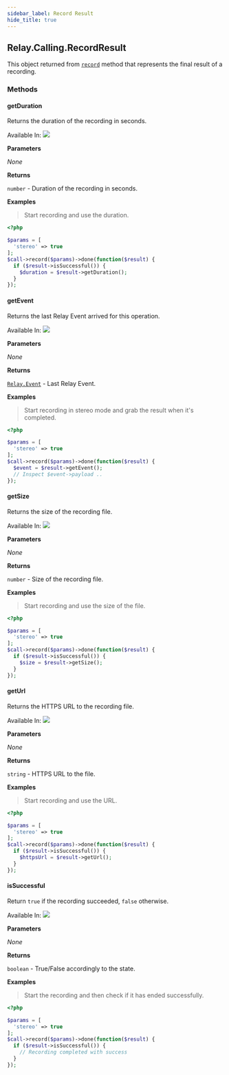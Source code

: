 ```yaml
---
sidebar_label: Record Result
hide_title: true
---
```



## Relay.Calling.RecordResult

This object returned from [`record`][call] method that represents the final result of a recording.

### Methods

#### getDuration

Returns the duration of the recording in seconds.

Available In: <img className="method-available-tag" src="https://img.shields.io/badge/-v2.0+-brightgreen.svg" />

**Parameters**

_None_

**Returns**

`number` - Duration of the recording in seconds.

**Examples**

> Start recording and use the duration.

```php
<?php

$params = [
  'stereo' => true
];
$call->record($params)->done(function($result) {
  if ($result->isSuccessful()) {
    $duration = $result->getDuration();
  }
});
```

#### getEvent

Returns the last Relay Event arrived for this operation.

Available In: <img className="method-available-tag" src="https://img.shields.io/badge/-v2.0+-brightgreen.svg" />

**Parameters**

_None_

**Returns**

[`Relay.Event`][relay-event] - Last Relay Event.

**Examples**

> Start recording in stereo mode and grab the result when it's completed.

```php
<?php

$params = [
  'stereo' => true
];
$call->record($params)->done(function($result) {
  $event = $result->getEvent();
  // Inspect $event->payload ..
});
```

#### getSize

Returns the size of the recording file.

Available In: <img className="method-available-tag" src="https://img.shields.io/badge/-v2.0+-brightgreen.svg" />

**Parameters**

_None_

**Returns**

`number` - Size of the recording file.

**Examples**

> Start recording and use the size of the file.

```php
<?php

$params = [
  'stereo' => true
];
$call->record($params)->done(function($result) {
  if ($result->isSuccessful()) {
    $size = $result->getSize();
  }
});
```

#### getUrl

Returns the HTTPS URL to the recording file.

Available In: <img className="method-available-tag" src="https://img.shields.io/badge/-v2.0+-brightgreen.svg" />

**Parameters**

_None_

**Returns**

`string` - HTTPS URL to the file.

**Examples**

> Start recording and use the URL.

```php
<?php

$params = [
  'stereo' => true
];
$call->record($params)->done(function($result) {
  if ($result->isSuccessful()) {
    $httpsUrl = $result->getUrl();
  }
});
```

#### isSuccessful

Return `true` if the recording succeeded, `false` otherwise.

Available In: <img className="method-available-tag" src="https://img.shields.io/badge/-v2.0+-brightgreen.svg" />

**Parameters**

_None_

**Returns**

`boolean` - True/False accordingly to the state.

**Examples**

> Start the recording and then check if it has ended successfully.

```php
<?php

$params = [
  'stereo' => true
];
$call->record($params)->done(function($result) {
  if ($result->isSuccessful()) {
    // Recording completed with success
  }
});
```

[relay-event]: ../../event
[call]: ../call#record